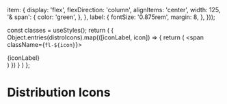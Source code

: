 
<Meta title="core/Icons/Distribution Icons" />

  item: {
    display: 'flex',
    flexDirection: 'column',
    alignItems: 'center',
    width: 125,
    '& span': {
      color: 'green',
    },
  },
  label: {
    fontSize: '0.875rem',
    margin: 8,
  },
}));

  const classes = useStyles();
    return (
      <Grid container>
        {
          Object.entries(distroIcons).map(([iconLabel, icon]) => {
            return (
              <Grid key={iconLabel} item className={classes.item}>
                <span className={`fl-${icon}`}></span>
                <div className={classes.label}>{iconLabel}</div>
              </Grid>
            )
          })
        }
      </Grid>
    )
};

# Distribution Icons

<Canvas>
  <DistributionIcons />
</Canvas>